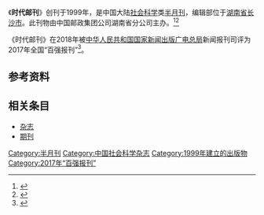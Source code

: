 {{Infobox magazine
| title = 时代邮刊 
| image_file = 
| image_size = 
| image_caption =
| editor = 
| editor_title =  
| staff_writer =  
| founder =  
| frequency = 半月刊
| circulation = 
| category = 社会科学
| company = [[中国邮政集团公司|中国邮政集团公司]]（主管单位）
| 出版者= 中国邮政集团公司湖南省分公司（主办单位）
| firstdate = 1999
| 创刊地区= [[中国大陆|中国大陆]]
| 总部所在地   =[[湖南省|湖南省]][[长沙市|长沙市]]
| language = [[中文|中文]]
| website = 
| issn = 1009-4091
| CN   = CN43-1313/G8
}}
《'''时代邮刊'''》创刊于1999年，是中国大陆[[社会科学|社会科学]]类[[杂志#出版|半月刊]]，编辑部位于[[湖南省|湖南省]][[长沙市|长沙市]]。此刊物由中国邮政集团公司湖南省分公司主办。<ref name="知网1">{{Cite web|title=时代邮刊|url=https://navi.cnki.net/knavi/JournalDetail?pcode=CJFD&pykm=SDYO|accessdate=2021-02-02|work=navi.cnki.net|publisher=[[中国知网|中国知网]]}}</ref><ref name="维普1">{{Cite web|title=时代邮刊 - 维普中文期刊|url=http://www.cqvip.com/qikan/Detail.aspx?gch=83263X|accessdate=2021-02-02|author=|date=|format=|publisher=[[维普|维普]]|language=}}</ref>

《时代邮刊》在2018年被[[中华人民共和国国家新闻出版广电总局|中华人民共和国国家新闻出版广电总局]]新闻报刊司评为2017年全国“百强报刊”<ref>{{Cite web|title=2017年全国“百强报刊”推荐名单开始公示|url=http://www.ce.cn/culture/gd/201801/16/t20180116_27756145.shtml|accessdate=2021-02-10|author=赵新乐（中国新闻出版广电报）|date=2018-01-16|format=|work=www.ce.cn|publisher=[[中国经济网|中国经济网]]|language=|archive-date=2020-11-05|archive-url=https://web.archive.org/web/20201105014543/http://www.ce.cn/culture/gd/201801/16/t20180116_27756145.shtml|dead-url=no}}</ref>。
== 参考资料 ==
{{reflist|2}}
== 相关条目 ==

* [[杂志|杂志]]
* [[期刊|期刊]]

{{pub-stub}}
{{全国百强报刊|2017}}

[[Category:半月刊|Category:半月刊]]
[[Category:中国社会科学杂志|Category:中国社会科学杂志]]
[[Category:1999年建立的出版物|Category:1999年建立的出版物]]
[[Category:2017年“百强报刊”|Category:2017年“百强报刊”]]